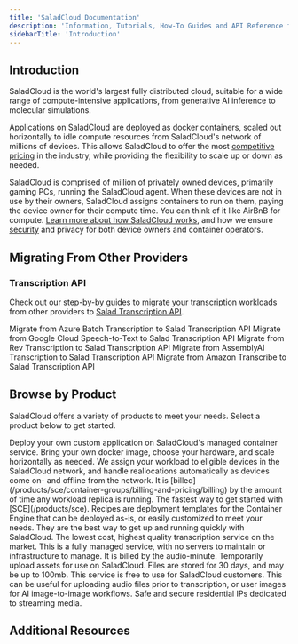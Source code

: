 ```yaml
---
title: 'SaladCloud Documentation'
description: 'Information, Tutorials, How-To Guides and API Reference for SaladCloud Products'
sidebarTitle: 'Introduction'
---
```


## Introduction

SaladCloud is the world's largest fully distributed cloud, suitable for a wide range of compute-intensive applications,
from generative AI inference to molecular simulations.

Applications on SaladCloud are deployed as docker containers, scaled out horizontally to idle compute resources from
SaladCloud's network of millions of devices. This allows SaladCloud to offer the most
[competitive pricing](https://salad.com/pricing) in the industry, while providing the flexibility to scale up or down as
needed.

SaladCloud is comprised of million of privately owned devices, primarily gaming PCs, running the SaladCloud agent. When
these devices are not in use by their owners, SaladCloud assigns containers to run on them, paying the device owner for
their compute time. You can think of it like AirBnB for compute.
[Learn more about how SaladCloud works](/products/sce/introduction), and how we ensure
[security](https://salad.com/security) and privacy for both device owners and container operators.

## Migrating From Other Providers

### Transcription API

Check out our step-by-by guides to migrate your transcription workloads from other providers to
[Salad Transcription API](/products/transcription).

<CardGroup>
  <Card
    title="Azure Batch Transcription"
    href="/guides/transcription/salad-transcription-api/migrate-to-salad-transcription-api/migrate-from-azure-batch"
    horizontal
  >
    Migrate from Azure Batch Transcription to Salad Transcription API
  </Card>
  <Card
    title="Google Cloud Speech-to-Text"
    href="/guides/transcription/salad-transcription-api/migrate-to-salad-transcription-api/migrate-from-gcp-transcription"
    horizontal
  >
    Migrate from Google Cloud Speech-to-Text to Salad Transcription API
  </Card>
  <Card
    title="Rev Transcription"
    href="/guides/transcription/salad-transcription-api/migrate-to-salad-transcription-api/migrate-from-rev-transcription"
    horizontal
  >
    Migrate from Rev Transcription to Salad Transcription API
  </Card>
  <Card
    title="AssemblyAI Transcription"
    href="/guides/transcription/salad-transcription-api/migrate-to-salad-transcription-api/migrate-from-assembly-transcription"
    horizontal
  >
    Migrate from AssemblyAI Transcription to Salad Transcription API
  </Card>
  <Card
    title="Amazon Transcribe"
    href="/guides/transcription/salad-transcription-api/migrate-to-salad-transcription-api/migrate-from-aws-transcription"
    horizontal
  >
    Migrate from Amazon Transcribe to Salad Transcription API
  </Card>
</CardGroup>

## Browse by Product

SaladCloud offers a variety of products to meet your needs. Select a product below to get started.

<CardGroup cols={1}>
  <Card title="Salad Container Engine (SCE)" icon="docker" href="/products/sce/introduction">
    Deploy your own custom application on SaladCloud's managed container service. Bring your own docker image, choose
    your hardware, and scale horizontally as needed. We assign your workload to eligible devices in the SaladCloud
    network, and handle reallocations automatically as devices come on- and offline from the network. It is
    [billed](/products/sce/container-groups/billing-and-pricing/billing) by the amount of time any workload replica is
    running.
  </Card>
  <Card title="Recipes" icon="rocket" href="/products/recipes/overview">
    The fastest way to get started with [SCE](/products/sce). Recipes are deployment templates for the Container Engine
    that can be deployed as-is, or easily customized to meet your needs. They are the best way to get up and running
    quickly with SaladCloud.
  </Card>
  <Card title="Transcription API" icon="code" href="/products/transcription">
    The lowest cost, highest quality transcription service on the market. This is a fully managed service, with no
    servers to maintain or infrastructure to manage. It is billed by the audio-minute.
  </Card>
  <Card title="Salad Simple Storage Service (S4)" icon="database" href="/products/s4">
    Temporarily upload assets for use on SaladCloud. Files are stored for 30 days, and may be up to 100mb. This service
    is free to use for SaladCloud customers. This can be useful for uploading audio files prior to transcription, or
    user images for AI image-to-image workflows.
  </Card>
  <Card title="Salad Gateway Service (SGS)" icon="house-signal" href="/products/sgs">
    Safe and secure residential IPs dedicated to streaming media.
  </Card>
</CardGroup>

## Additional Resources

<CardGroup cols={2}>
  <Card title="Security" icon="shield" href="https://salad.com/security" />
  <Card title="Trust Center" icon="building-shield" href="https://trust.salad.com/" />
  <Card title="Terms of Service" icon="scroll" href="https://salad.com/terms/saladcloud" />
  <Card title="Privacy Policy" icon="user-secret" href="https://salad.com/privacy" />
  <Card title="Support" icon="life-ring" href="/support" />
</CardGroup>
